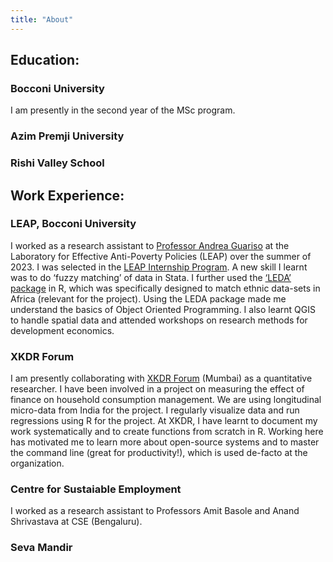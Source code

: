 ```yaml
---
title: "About"
---
```


## Education:

### Bocconi University

I am presently in the second year of the MSc program.

### Azim Premji University

### Rishi Valley School

## Work Experience:

### LEAP, Bocconi University

I worked as a research assistant to [Professor Andrea Guariso](https://www.andreaguariso.net/home) at the Laboratory for Effective Anti-Poverty Policies (LEAP) over the summer of 2023. I was selected in the [LEAP Internship Program](https://leap.unibocconi.eu/vacancies/internship-program). A new skill I learnt was to do 'fuzzy matching' of data in Stata. I further used the ['LEDA' package](https://github.com/carl-mc/LEDA) in R, which was specifically designed to match ethnic data-sets in Africa (relevant for the project). Using the LEDA package made me understand the basics of Object Oriented Programming. I also learnt QGIS to handle spatial data and attended workshops on research methods for development economics.

### XKDR Forum

I am presently collaborating with [XKDR Forum](https://xkdr.org/) (Mumbai) as a quantitative researcher. I have been involved in a project on measuring the effect of finance on household consumption management. We are using longitudinal micro-data from India for the project. I regularly visualize data and run regressions using R for the project. At XKDR, I have learnt to document my work systematically and to create functions from scratch in R. Working here has motivated me to learn more about open-source systems and to master the command line (great for productivity!), which is used de-facto at the organization.

### Centre for Sustaiable Employment

I worked as a research assistant to Professors Amit Basole and Anand Shrivastava at CSE (Bengaluru). ️

### Seva Mandir
